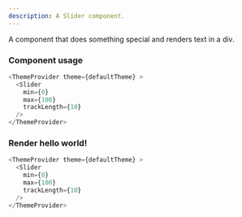 ```yaml
---
description: A Slider component.
---
```



A component that does something special and renders text in a div.

### Component usage
```js
<ThemeProvider theme={defaultTheme} >
  <Slider 
    min={0}
    max={100}
    trackLength={10}
  />
</ThemeProvider>
```

### Render hello world!

```js live
<ThemeProvider theme={defaultTheme} >
  <Slider 
    min={0}
    max={100}
    trackLength={10}
  />
</ThemeProvider>
```
